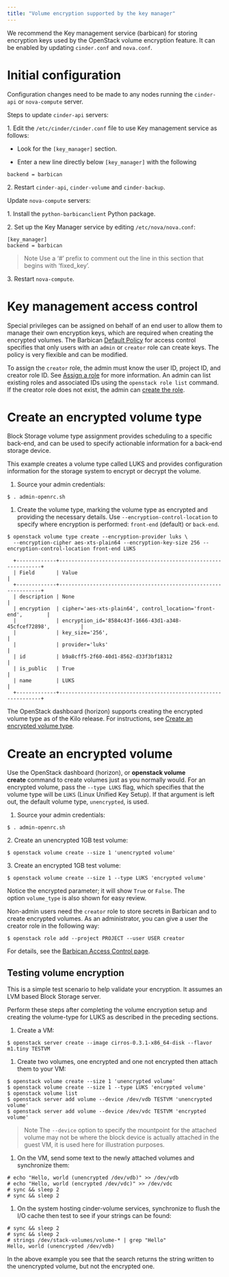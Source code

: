 ```yaml
---
title: "Volume encryption supported by the key manager"
---
```


We recommend the Key management service (barbican) for storing encryption keys used by the OpenStack volume encryption feature. It can be enabled by updating `cinder.conf` and `nova.conf`.

# Initial configuration

Configuration changes need to be made to any nodes running the `cinder-api` or `nova-compute` server.

Steps to update `cinder-api` servers:

1\. Edit the `/etc/cinder/cinder.conf` file to use Key management service as follows:

   * Look for the `[key_manager]` section.

   * Enter a new line directly below `[key_manager]` with the following

```
backend = barbican
```

2\. Restart `cinder-api`, `cinder-volume` and `cinder-backup`.

Update `nova-compute` servers:

1\. Install the `python-barbicanclient` Python package.

2\. Set up the Key Manager service by editing `/etc/nova/nova.conf`:

```
[key_manager]
backend = barbican
```

> Note 
> Use a ‘#’ prefix to comment out the line in this section that begins with ‘fixed\_key’.

3\. Restart `nova-compute`.

# Key management access control

Special privileges can be assigned on behalf of an end user to allow them to manage their own encryption keys, which are required when creating the encrypted volumes. The Barbican [Default Policy](https://docs.openstack.org/barbican/latest/admin/access_control.html#default-policy) for access control specifies that only users with an `admin` or `creator` role can create keys. The policy is very flexible and can be modified.

To assign the `creator` role, the admin must know the user ID, project ID, and creator role ID. See [Assign a role](https://docs.openstack.org/keystone/latest/admin/cli-manage-projects-users-and-roles.html#assign-a-role) for more information. An admin can list existing roles and associated IDs using the `openstack role list` command. If the creator role does not exist, the admin can [create the role](https://docs.openstack.org/keystone/latest/admin/cli-manage-projects-users-and-roles.html#create-a-role).

# Create an encrypted volume type

Block Storage volume type assignment provides scheduling to a specific back-end, and can be used to specify actionable information for a back-end storage device.

This example creates a volume type called LUKS and provides configuration information for the storage system to encrypt or decrypt the volume.

1. Source your admin credentials:

```
$ . admin-openrc.sh
```

1. Create the volume type, marking the volume type as encrypted and providing the necessary details. Use `--encryption-control-location` to specify where encryption is performed: `front-end` (default) or `back-end`.

```
$ openstack volume type create --encryption-provider luks \
  --encryption-cipher aes-xts-plain64 --encryption-key-size 256 --encryption-control-location front-end LUKS

  +-------------+----------------------------------------------------------------+
  | Field       | Value                                                          |
  +-------------+----------------------------------------------------------------+
  | description | None                                                           |
  | encryption  | cipher='aes-xts-plain64', control_location='front-end',        |
  |             | encryption_id='8584c43f-1666-43d1-a348-45cfcef72898',          |
  |             | key_size='256',                                                |
  |             | provider='luks'                                                |
  | id          | b9a8cff5-2f60-40d1-8562-d33f3bf18312                           |
  | is_public   | True                                                           |
  | name        | LUKS                                                           |
  +-------------+----------------------------------------------------------------+
```

The OpenStack dashboard (horizon) supports creating the encrypted volume type as of the Kilo release. For instructions, see [Create an encrypted volume type](https://docs.openstack.org/horizon/latest/admin/manage-volumes.html#create-an-encrypted-volume-type).

# Create an encrypted volume

Use the OpenStack dashboard (horizon), or **openstack volume create** command to create volumes just as you normally would. For an encrypted volume, pass the `--type LUKS` flag, which specifies that the volume type will be `LUKS` (Linux Unified Key Setup). If that argument is left out, the default volume type, `unencrypted`, is used.

1. Source your admin credentials:

```
$ . admin-openrc.sh
```

2\. Create an unencrypted 1GB test volume:

```
$ openstack volume create --size 1 'unencrypted volume'
```

3\. Create an encrypted 1GB test volume:

```
$ openstack volume create --size 1 --type LUKS 'encrypted volume'
```

Notice the encrypted parameter; it will show `True` or `False`. The option `volume_type` is also shown for easy review.

Non-admin users need the `creator` role to store secrets in Barbican and to create encrypted volumes. As an administrator, you can give a user the creator role in the following way:

```
$ openstack role add --project PROJECT --user USER creator
```

For details, see the [Barbican Access Control page](https://docs.openstack.org/barbican/latest/admin/access_control.html).

## Testing volume encryption

This is a simple test scenario to help validate your encryption. It assumes an LVM based Block Storage server.

Perform these steps after completing the volume encryption setup and creating the volume-type for LUKS as described in the preceding sections.

1. Create a VM:

```
$ openstack server create --image cirros-0.3.1-x86_64-disk --flavor m1.tiny TESTVM
```

1. Create two volumes, one encrypted and one not encrypted then attach them to your VM:

```
$ openstack volume create --size 1 'unencrypted volume'
$ openstack volume create --size 1 --type LUKS 'encrypted volume'
$ openstack volume list
$ openstack server add volume --device /dev/vdb TESTVM 'unencrypted volume'
$ openstack server add volume --device /dev/vdc TESTVM 'encrypted volume'
```

> Note
> The `--device` option to specify the mountpoint for the attached volume may not be where the block device is actually attached in the guest VM, it is used here for illustration purposes.

1. On the VM, send some text to the newly attached volumes and synchronize them:

```
# echo "Hello, world (unencrypted /dev/vdb)" >> /dev/vdb
# echo "Hello, world (encrypted /dev/vdc)" >> /dev/vdc
# sync && sleep 2
# sync && sleep 2
```

1. On the system hosting cinder-volume services, synchronize to flush the I/O cache then test to see if your strings can be found:

```
# sync && sleep 2
# sync && sleep 2
# strings /dev/stack-volumes/volume-* | grep "Hello"
Hello, world (unencrypted /dev/vdb)
```

In the above example you see that the search returns the string written to the unencrypted volume, but not the encrypted one.